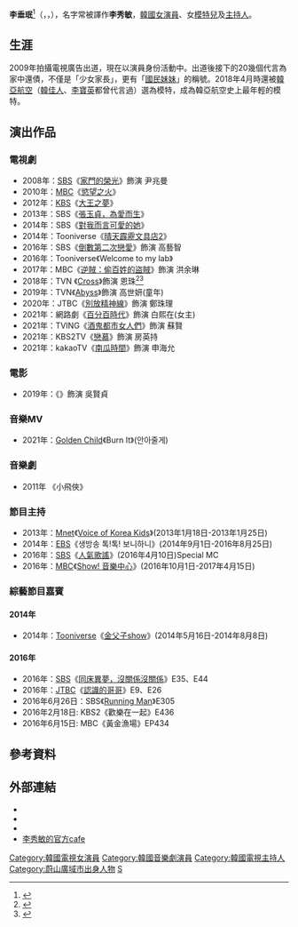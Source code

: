 {{DISPLAYTITLE:李垂珉}}
{{藝人
|姓名 = 李垂珉
|類型 = 女演員
|圖片 = Lee Soo-Min.jpg
|圖片尺寸 = 
|圖片簡介 = 
|本名 = 
|外文名 = 이수민
|外文 = ko
|羅馬拼音 = Lee Soo-Min
|英文名 =
|暱稱 =
|其他藝名 = 
|國籍 = {{KOR}}
|出生日期 = {{birth_date_and_age|2001|7|1}}
|出生地點 = {{KOR}}[[蔚山廣域市|蔚山廣域市]][[北區_(蔚山)|北區]]
|宗教信仰 = [[新教|新教]]
|語言 = [[韓語|韓語]]
|職業 = [[演員|演員]]、[[主持人|主持人]]
|教育程度 = [[翰林藝術高中|翰林藝術高中]]演藝科（畢業）<br>{{link-ko|道谷中學校|도곡중학교 (경기)}}<br>{{link-ko|鹽浦初等學校|염포초등학교}}
|出道作品 = 
|出道日期 = 2009年
|代表作品 = 
|活躍年代 =
|唱片公司 = 
|經紀公司 = [[Artist_Company|Artist Company]]
|相關團體 = 
|網站 = [http://www.jkent.kr/pages/page_26.php?act_module=board_board_11&act_type=read&sn=2695 官方網站]
}}

'''李垂珉'''<ref>{{cite web|title=[화보] 이수민, 中쎄씨 표지 장식.."연기로 인정받고 싶어"|url=http://entertain.naver.com/photo/read?oid=109&aid=0003733078|publisher=OSEN|accessdate=2018-03-08}}</ref>（{{lang-ko|'''이수민'''}}，{{lang-en|'''Lee Soo-Min'''}}，{{bd|2001年|7月1日}}），名字常被譯作'''李秀敏'''，[[韓國|韓國]][[女演員|女演員]]、女[[模特兒|模特兒]]及[[主持人|主持人]]。

== 生涯 ==
2009年拍攝電視廣告出道，現在以演員身份活動中。出道後接下的20幾個代言為家中還債，不僅是「少女家長」，更有「[[國民妹妹|國民妹妹]]」的稱號。2018年4月時還被[[韓亞航空|韓亞航空]]（[[韓佳人|韓佳人]]、[[李寶英|李寶英]]都曾代言過）選為模特，成為韓亞航空史上最年輕的模特。

== 演出作品==
=== 電視劇 ===
*2008年：[[SBS_(韓國)|SBS]]《[[家門的榮光|家門的榮光]]》飾演 尹兆曼
*2010年：[[文化廣播_(韓國)|MBC]]《[[慾望之火|慾望之火]]》
*2012年：[[韓國放送公社|KBS]]《[[大王之夢|大王之夢]]》
*2013年：SBS《[[張玉貞，為愛而生|張玉貞，為愛而生]]》
*2014年：SBS《[[對我而言可愛的她|對我而言可愛的她]]》
*2014年：Tooniverse《[[晴天霹靂文具店2|晴天霹靂文具店2]]》
*2016年：SBS《[[倒數第二次戀愛_(韓國電視劇)|倒數第二次戀愛]]》飾演 高藝智
*2016年：Tooniverse《Welcome to my lab》
*2017年：MBC《[[逆賊：偷百姓的盜賊|逆賊：偷百姓的盜賊]]》飾演 洪余琳
*2018年：TVN 《[[Cross_(電視劇)|Cross]]》飾演 恩珠<ref>{{cite web|url=http://tenasia.hankyung.com/archives/1450851|title=이수민, ‘크로스’ 마지막회 특별 출연…”사뭇 다른 차분함”|publisher=tenasia|accessdate=2018-03-21|date=2018-03-21|language=zh-tw|archive-date=2018-03-21|archive-url=https://web.archive.org/web/20180321193033/http://tenasia.hankyung.com/archives/1450851|dead-url=no}}</ref><ref>{{cite web|url=http://www.sedaily.com/NewsView/1RX2FIDIFM|title='크로스' 이수민, 장기이식 부녀 특별출연…감동 선사한 마무리|publisher=sedaily|accessdate=2018-03-21|date=2018-03-21|language=zh-tw|archive-date=2018-03-21|archive-url=https://web.archive.org/web/20180321193140/http://www.sedaily.com/NewsView/1RX2FIDIFM|dead-url=no}}</ref>
*2019年：TVN《[[Abyss|Abyss]]》飾演 高世妍(童年)
*2020年：JTBC《[[別放精神線|別放精神線]]》飾演 鄭珠理
*2021年：網路劇《[[百分百時代|百分百時代]]》飾演 白熙在(女主)
*2021年：TVING《[[酒鬼都市女人們|酒鬼都市女人們]]》飾演 蘇賢
*2021年：KBS2TV《[[戀慕|戀慕]]》飾演 房英持
*2021年：kakaoTV《[[南瓜時間|南瓜時間]]》飾演 申海允

=== 電影 ===
*2019年：《{{link-ko|我裡面的那個傢伙|내안의 그놈}}》飾演 吳賢貞

=== 音樂MV ===
* 2021年：[[Golden_Child|Golden Child]]《Burn It》(안아줄게)

=== 音樂劇 === 
* 2011年 《小飛俠》

=== 節目主持 ===
*2013年：[[Mnet|Mnet]]《[[Voice_of_Korea_Kids|Voice of Korea Kids]]》(2013年1月18日-2013年1月25日)
*2014年：[[EBS|EBS]]《생방송 톡!톡! 보니하니》(2014年9月1日-2016年8月25日)
*2016年：[[SBS_(韓國)|SBS]]《[[人氣歌謠|人氣歌謠]]》(2016年4月10日)Special MC
*2016年：[[文化廣播_(韓國)|MBC]]《[[Show!_音樂中心|Show! 音樂中心]]》(2016年10月1日-2017年4月15日)

=== 綜藝節目嘉賓 ===
====2014年====
*2014年：[[Tooniverse|Tooniverse]]《[[金父子show|金父子show]]》(2014年5月16日-2014年8月8日)
====2016年====
*2016年：[[SBS_(韓國)|SBS]]《[[同床異夢，沒關係沒關係|同床異夢，沒關係沒關係]]》E35、E44
*2016年：[[JTBC|JTBC]]《[[認識的哥哥|認識的哥哥]]》E9、E26
*2016年6月26日：SBS《[[Running_Man|Running Man]]》E305
*2016年2月18日: KBS2《歡樂在一起》E436
*2016年6月15日: MBC《黃金漁場》EP434

== 參考資料 ==
{{Reflist|2}}

== 外部連結 ==
* {{official|1=http://www.jkent.kr/pages/page_26.php?act_module=board_board_11&act_type=read&sn=2695}}{{ko}}
*{{Instagram|my_yxuth_}}{{ko}}
*{{Facebook|jnkent}}{{ko}}
*[http://cafe.naver.com/funnysu 李秀敏的官方cafe] {{Wayback|url=http://cafe.naver.com/funnysu |date=20191202160846 }}{{ko}}

{{commonscat|Lee Soo-Min}}
{{DEFAULTSORT: Lee Soo-Min}}
[[Category:韓國電視女演員|Category:韓國電視女演員]]
[[Category:韓國音樂劇演員|Category:韓國音樂劇演員]]
[[Category:韓國電視主持人|Category:韓國電視主持人]]
[[Category:蔚山廣域市出身人物|Category:蔚山廣域市出身人物]]
[[Category:李姓|S]]